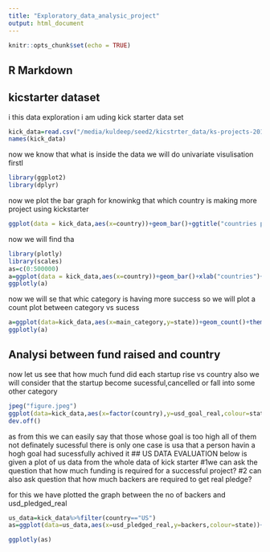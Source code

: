 ```yaml
---
title: "Exploratory_data_analysic_project"
output: html_document
---
```


```r
knitr::opts_chunk$set(echo = TRUE)
```

## R Markdown


## kicstarter dataset
 i this data exploration i am uding kick starter data set
```r
kick_data=read.csv("/media/kuldeep/seed2/kicstrter_data/ks-projects-201801.csv")
names(kick_data)

```
now we know that what is inside the data we will do univariate visulisation firstl 
```r

library(ggplot2)
library(dplyr)
```
 now we plot the bar graph for knowinkg that which country is making more project using kickstarter
```r
ggplot(data = kick_data,aes(x=country))+geom_bar()+ggtitle("countries participating in kickstarter",subtitle ="generated by kickstarter data" )+xlab("countries")+ylab("NO. Of Projects")
```
 now we will find tha

```r
library(plotly)
library(scales)
as=c(0:500000)
a=ggplot(data = kick_data,aes(x=country))+geom_bar()+xlab("countries")+ylab("NO. Of Projects")+scale_y_continuous(labels =comma)
ggplotly(a)
```
 now we will se that whic category is having more success so we will plot a count plot between category vs sucess
```r
a=ggplot(data=kick_data,aes(x=main_category,y=state))+geom_count()+theme()
ggplotly(a)
```
 
## Analysi between fund raised and country
 now let us see that how much fund did each startup rise vs country also we will consider that the startup become sucessful,cancelled or fall into some other category
```r
jpeg("figure.jpeg")
ggplot(data=kick_data,aes(x=factor(country),y=usd_goal_real,colour=state))+geom_boxplot()+scale_y_continuous(labels = comma)+coord_cartesian(ylim = c(0,5000000))
dev.off()
```
 as from this we can easily say that those whose goal is too high all of them not definately sucessful
 there is only one case is usa that a person havin a hogh goal had sucessfully achived it
## US DATA EVALUATION
below is given a plot of us data from the whole data of kick starter
#1we can ask the question that how much funding is required for a successful project?
#2 can also ask question that how much backers are required to get real pledge?

for this we have plotted the graph between the no of backers and usd_pledged_real 
 
```r
us_data=kick_data%>%filter(country=="US")
as=ggplot(data=us_data,aes(x=usd_pledged_real,y=backers,colour=state))+geom_point()+scale_x_continuous(labels = comma)+coord_cartesian(ylim = c(0,10000),xlim = c(0,2500000))

ggplotly(as)
```
 
 
